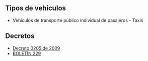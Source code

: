 ## Tipos de vehículos

- Vehículos de transporte público individual de pasajeros - Taxis

## Decretos

- [Decreto 0205 de 2009](/barranquilla/decreto-0205-de-2009.pdf)
- [BOLETÍN 229](https://www.barranquilla.gov.co/transito?option=com_content%20info,view=article%20info,id=16213:se-mantiene-el-pico-y-placa-para-taxis-en-el-2018%20info,catid=36:boletines%20info,Itemid=30)

